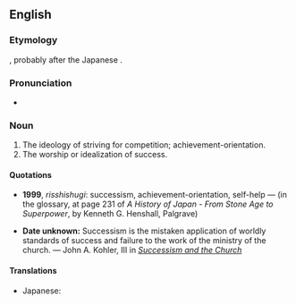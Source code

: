 ==English==

===Etymology===
{{suffix|en|success|ism}}, probably after the Japanese {{m|ja|成功主義}}.

===Pronunciation===
* {{audio|en-us-successism.ogg|Audio (US)|lang=en}}

===Noun===
{{en-noun|-}}

# The ideology of striving for competition; achievement-orientation.
# The worship or idealization of success.

====Quotations====
* '''1999''', ''risshishugi'': successism, achievement-orientation, self-help &mdash; (in the glossary, at page 231 of ''A History of Japan - From Stone Age to Superpower'', by Kenneth G. Henshall, Palgrave)

* '''Date unknown:''' Successism is the mistaken application of worldly standards of success and failure to the work of the ministry of the church. &mdash; John A. Kohler, III in ''[https://web.archive.org/web/20040808201143/http://web.mountain.net/mfbc/succ_ch.shtml Successism and the Church]''

====Translations====
{{trans-top|ideology of striving or competition; achievement-orientation}}
{{trans-mid}}
{{trans-bottom}}

{{trans-top|worship or idealization of success}}
{{trans-mid}}
{{trans-bottom}}

{{checktrans-top}}
* Japanese: {{t|ja|成功主義|tr=せいこうしゅぎ, seikōshugi}}
{{trans-mid}}
{{trans-bottom}}